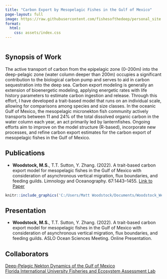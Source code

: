 ---
title: "Carbon Export by Mesopelagic Fishes in the Gulf of Mexico"
page-layout: full
image: https://raw.githubusercontent.com/fishesofthedeep/personal_site.github.io/main/Project_images/carbon_export.png
format:
  html:
    css: assets/index.css
---

::: {.main style="width:100%; float: left;"}


## Synopsis of Work
The active transport of carbon from the epipelagic zone (0–200m) into the deep-pelagic zone (water column deeper than 200m) occupies a significant contribution to the biological carbon pump and serves to aid in carbon sequestration into the deep sea. Carbon export modeling is generally an extension of bioenergetic modeling, applying energetic rates with life history parameters to estimate carbon ingestion and release. Through this effort, I have developed a trait-based model that runs on an individual scale, allowing for comparisons among species and size classes. In the oceanic Gulf of Mexico, the mesopelagic micronekton fish community actively transports between 11 and 24% of the total dissolved organic carbon in the water column each year, an act primarily led by lanternfishes. Ongoing efforts aim to improve on the model structure (R-based), incorporate new processes, and refine carbon export estimates for the carbon export of mesopelagic fishes in the Gulf of Mexico.



## Publications
* **Woodstock, M.S.**, T.T. Sutton, Y. Zhang. (2022). A trait-based carbon export model for mesopelagic fishes in the Gulf of Mexico with consideration of asynchronous vertical migration, flux boundaries, and feeding guilds. Limnology and Oceanography. 67:1443–1455. [Link to Paper](https://doi.org/10.1002/lno.12093)

```{r,echo=F, out.width="100%", fig.cap="The assemblage-scale results of the carbon export of mesopelagic fishes in the Gulf of Mexico. Image of <i>Diaphus mollis</i> by Danté Fenolio|DEEPEND"}
knitr::include_graphics('C:/Users/Matt Woodstock/Documents/Woodstock_Website/Project_images/carbon_export.png')
```


## Presentation
* **Woodstock, M.S.**, T.T. Sutton, Y. Zhang. (2022). A trait-based carbon export model for mesopelagic fishes in the Gulf of Mexico with consideration of asynchronous vertical migration, flux boundaries, and feeding guilds. ASLO Ocean Sciences Meeting. Online Presentation. 


## Collaborators
[Deep-Pelagic Nekton Dynamics of the Gulf of Mexico](https://www.deependconsortium.org)<br>
[Florida International University Fisheries and Ecosystem Assessment Lab](https://www.fiufeal.com/)<br>
:::
